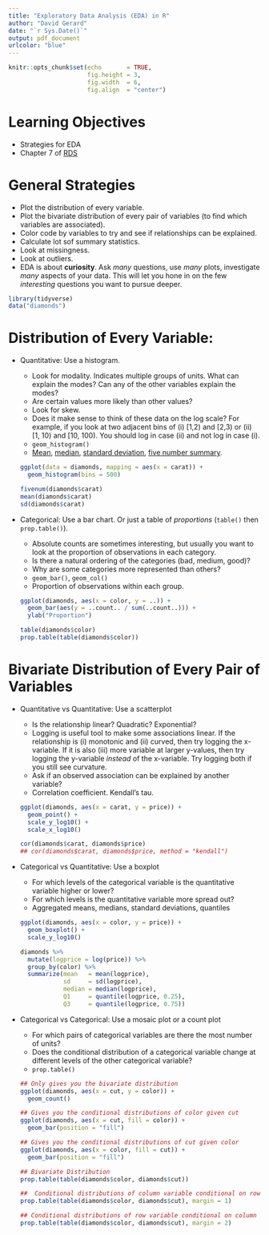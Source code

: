 ```yaml
---
title: "Exploratory Data Analysis (EDA) in R"
author: "David Gerard"
date: "`r Sys.Date()`"
output: pdf_document
urlcolor: "blue"
---
```



```r
knitr::opts_chunk$set(echo       = TRUE, 
                      fig.height = 3, 
                      fig.width  = 6,
                      fig.align  = "center")
```

# Learning Objectives

- Strategies for EDA
- Chapter 7 of [RDS](https://r4ds.had.co.nz/)

# General Strategies

- Plot the distribution of every variable.
- Plot the bivariate distribution of every pair of variables (to find which
  variables are associated).
- Color code by variables to try and see if relationships can be explained.
- Calculate lot sof summary statistics.
- Look at missingness.
- Look at outliers.
- EDA is about **curiosity**. Ask *many* questions, use *many* plots, 
  investigate *many* aspects of your data. This will let you hone in on 
  the few *interesting* questions you want to pursue deeper.
  
```r
library(tidyverse)
data("diamonds")
```

  
# Distribution of Every Variable:

- Quantitative: Use a histogram.
    
    - Look for modality. Indicates multiple groups of units. What can explain 
      the modes? Can any of the other variables explain the modes?
    - Are certain values more likely than other values?
    - Look for skew. 
    - Does it make sense to think of these data on the log scale? For example, 
      if you look at two adjacent bins of (i) [1,2) and [2,3) or (ii) [1, 10) 
      and [10, 100). You should log in case (ii) and not log in case (i).
    - `geom_histogram()`
    - [Mean](https://en.wikipedia.org/wiki/Mean), 
      [median](https://en.wikipedia.org/wiki/Median), 
      [standard deviation](https://en.wikipedia.org/wiki/Standard_deviation),
      [five number summary](https://en.wikipedia.org/wiki/Five-number_summary).

    ```r
    ggplot(data = diamonds, mapping = aes(x = carat)) +
      geom_histogram(bins = 500)
    
    fivenum(diamonds$carat)
    mean(diamonds$carat)
    sd(diamonds$carat)
    ```

- Categorical: Use a bar chart. Or just a table of *proportions* (`table()` then
  `prop.table()`).

    - Absolute counts are sometimes interesting, but usually you want to 
      look at the proportion of observations in each category.
    - Is there a natural ordering of the categories (bad, medium, good)?
    - Why are some categories more represented than others?
    - `geom_bar()`, `geom_col()`
    - Proportion of observations within each group.
    
    ```r
    ggplot(diamonds, aes(x = color, y = ..)) +
      geom_bar(aes(y = ..count.. / sum(..count..))) +
      ylab("Proportion")
    
    table(diamonds$color)
    prop.table(table(diamonds$color))
    ```

# Bivariate Distribution of Every Pair of Variables

- Quantitative vs Quantitative: Use a scatterplot
    
    - Is the relationship linear? Quadratic? Exponential?
    - Logging is useful tool to make some associations linear. 
      If the relationship is (i) monotonic and (ii) curved, then try logging the x-variable.
      If it is also (iii) more variable at larger y-values, then try logging
      the y-variable *instead* of the x-variable. Try logging both if you still
      see curvature.
    - Ask if an observed association can be explained by another variable?
    - Correlation coefficient. Kendall's tau.
    
    ```r
    ggplot(diamonds, aes(x = carat, y = price)) +
      geom_point() +
      scale_y_log10() +
      scale_x_log10()
    
    cor(diamonds$carat, diamonds$price)
    ## cor(diamonds$carat, diamonds$price, method = "kendall")
    ```
    
- Categorical vs Quantitative: Use a boxplot

    - For which levels of the categorical variable is the quantitative variable
      higher or lower?
    - For which levels is the quantitative variable more spread out?
    - Aggregated means, medians, standard deviations, quantiles
    
    ```r
    ggplot(diamonds, aes(x = color, y = price)) +
      geom_boxplot() +
      scale_y_log10()
    
    diamonds %>%
      mutate(logprice = log(price)) %>%
      group_by(color) %>%
      summarize(mean   = mean(logprice), 
                sd     = sd(logprice), 
                median = median(logprice),
                Q1     = quantile(logprice, 0.25), 
                Q3     = quantile(logprice, 0.75))
    ```
    

- Categorical vs Categorical: Use a mosaic plot or a count plot

    - For which pairs of categorical variables are there the most number of 
      units?
    - Does the conditional distribution of a categorical variable change
      at different levels of the other categorical variable?
    - `prop.table()`

    ```r
    ## Only gives you the bivariate distribution
    ggplot(diamonds, aes(x = cut, y = color)) +
      geom_count()
    
    ## Gives you the conditional distributions of color given cut
    ggplot(diamonds, aes(x = cut, fill = color)) +
      geom_bar(position = "fill")
    
    ## Gives you the conditional distributions of cut given color
    ggplot(diamonds, aes(x = color, fill = cut)) +
      geom_bar(position = "fill")
    
    ## Bivariate Distribution
    prop.table(table(diamonds$color, diamonds$cut))
    
    ##  Conditional distributions of column variable conditional on row variable
    prop.table(table(diamonds$color, diamonds$cut), margin = 1)
    
    ## Conditional distributions of row variable conditional on column variable
    prop.table(table(diamonds$color, diamonds$cut), margin = 2)
    ```















